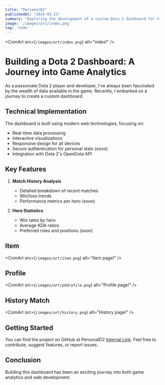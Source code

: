 ```yaml
---
title: "PersonalD2"
publishedAt: "2024-03-21"
summary: "Exploring the development of a custom Dota 2 dashboard for tracking game statistics"
image: '/images/art/index.png'
tag: 'Code'
---
```


<ComArt
src={`/images/art/index.png`}
alt="index!"
/>

# Building a Dota 2 Dashboard: A Journey into Game Analytics

As a passionate Dota 2 player and developer, I've always been fascinated by the wealth of data available in the game. Recently, I embarked on a journey to create a custom dashboard.


## Technical Implementation

The dashboard is built using modern web technologies, focusing on:

* Real-time data processing
* Interactive visualizations
* Responsive design for all devices
* Secure authentication for personal stats (soon)
* Integration with Dota 2's OpenDota API

## Key Features

1. **Match History Analysis**
   * Detailed breakdown of recent matches
   * Win/loss trends
   * Performance metrics per hero (soon)

2. **Hero Statistics**
   * Win rates by hero
   * Average KDA ratios
   * Preferred roles and positions (soon)

## Item 
<ComArt
src={`/images/art/item.png`}
alt="Item page!"
/>

## Profile
<ComArt
src={`/images/art/pddrofile.png`}
alt="Profile page!"
/>

## History Match
<ComArt
src={`/images/art/history.png`}
alt="History page!"
/>
## Getting Started

You can find the project on GitHub at PersonalD2 [Internal Link](https://github.com/qyzh/PersonalD2). Feel free to contribute, suggest features, or report issues.

## Conclusion

Building this dashboard has been an exciting journey into both game analytics and web development.